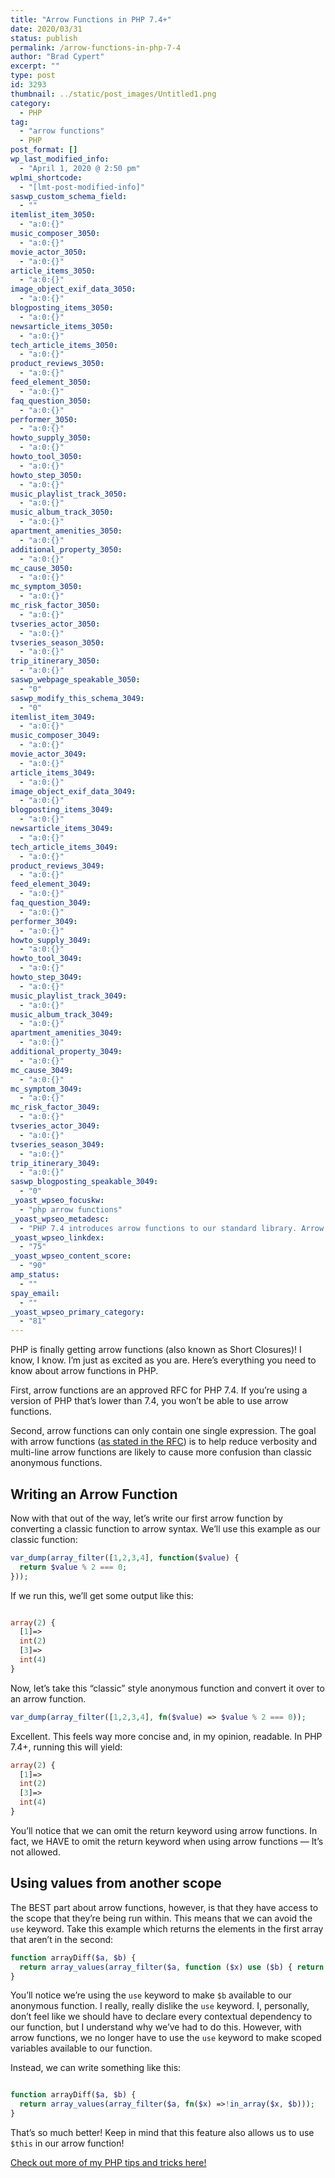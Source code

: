 ```yaml
---
title: "Arrow Functions in PHP 7.4+"
date: 2020/03/31
status: publish
permalink: /arrow-functions-in-php-7-4
author: "Brad Cypert"
excerpt: ""
type: post
id: 3293
thumbnail: ../static/post_images/Untitled1.png
category:
  - PHP
tag:
  - "arrow functions"
  - PHP
post_format: []
wp_last_modified_info:
  - "April 1, 2020 @ 2:50 pm"
wplmi_shortcode:
  - "[lmt-post-modified-info]"
saswp_custom_schema_field:
  - ""
itemlist_item_3050:
  - "a:0:{}"
music_composer_3050:
  - "a:0:{}"
movie_actor_3050:
  - "a:0:{}"
article_items_3050:
  - "a:0:{}"
image_object_exif_data_3050:
  - "a:0:{}"
blogposting_items_3050:
  - "a:0:{}"
newsarticle_items_3050:
  - "a:0:{}"
tech_article_items_3050:
  - "a:0:{}"
product_reviews_3050:
  - "a:0:{}"
feed_element_3050:
  - "a:0:{}"
faq_question_3050:
  - "a:0:{}"
performer_3050:
  - "a:0:{}"
howto_supply_3050:
  - "a:0:{}"
howto_tool_3050:
  - "a:0:{}"
howto_step_3050:
  - "a:0:{}"
music_playlist_track_3050:
  - "a:0:{}"
music_album_track_3050:
  - "a:0:{}"
apartment_amenities_3050:
  - "a:0:{}"
additional_property_3050:
  - "a:0:{}"
mc_cause_3050:
  - "a:0:{}"
mc_symptom_3050:
  - "a:0:{}"
mc_risk_factor_3050:
  - "a:0:{}"
tvseries_actor_3050:
  - "a:0:{}"
tvseries_season_3050:
  - "a:0:{}"
trip_itinerary_3050:
  - "a:0:{}"
saswp_webpage_speakable_3050:
  - "0"
saswp_modify_this_schema_3049:
  - "0"
itemlist_item_3049:
  - "a:0:{}"
music_composer_3049:
  - "a:0:{}"
movie_actor_3049:
  - "a:0:{}"
article_items_3049:
  - "a:0:{}"
image_object_exif_data_3049:
  - "a:0:{}"
blogposting_items_3049:
  - "a:0:{}"
newsarticle_items_3049:
  - "a:0:{}"
tech_article_items_3049:
  - "a:0:{}"
product_reviews_3049:
  - "a:0:{}"
feed_element_3049:
  - "a:0:{}"
faq_question_3049:
  - "a:0:{}"
performer_3049:
  - "a:0:{}"
howto_supply_3049:
  - "a:0:{}"
howto_tool_3049:
  - "a:0:{}"
howto_step_3049:
  - "a:0:{}"
music_playlist_track_3049:
  - "a:0:{}"
music_album_track_3049:
  - "a:0:{}"
apartment_amenities_3049:
  - "a:0:{}"
additional_property_3049:
  - "a:0:{}"
mc_cause_3049:
  - "a:0:{}"
mc_symptom_3049:
  - "a:0:{}"
mc_risk_factor_3049:
  - "a:0:{}"
tvseries_actor_3049:
  - "a:0:{}"
tvseries_season_3049:
  - "a:0:{}"
trip_itinerary_3049:
  - "a:0:{}"
saswp_blogposting_speakable_3049:
  - "0"
_yoast_wpseo_focuskw:
  - "php arrow functions"
_yoast_wpseo_metadesc:
  - "PHP 7.4 introduces arrow functions to our standard library. Arrow functions help reduce verbosity and enhance readability."
_yoast_wpseo_linkdex:
  - "75"
_yoast_wpseo_content_score:
  - "90"
amp_status:
  - ""
spay_email:
  - ""
_yoast_wpseo_primary_category:
  - "81"
---
```


PHP is finally getting arrow functions (also known as Short Closures)! I know, I know. I’m just as excited as you are. Here’s everything you need to know about arrow functions in PHP.

First, arrow functions are an approved RFC for PHP 7.4. If you’re using a version of PHP that’s lower than 7.4, you won’t be able to use arrow functions.

Second, arrow functions can only contain one single expression. The goal with arrow functions ([as stated in the RFC](https://wiki.php.net/rfc/arrow_functions_v2)) is to help reduce verbosity and multi-line arrow functions are likely to cause more confusion than classic anonymous functions.

## Writing an Arrow Function

Now with that out of the way, let’s write our first arrow function by converting a classic function to arrow syntax. We’ll use this example as our classic function:

```php
var_dump(array_filter([1,2,3,4], function($value) {
  return $value % 2 === 0;
}));
```

If we run this, we’ll get some output like this:

```php

array(2) {
  [1]=>
  int(2)
  [3]=>
  int(4)
}

```

Now, let’s take this “classic” style anonymous function and convert it over to an arrow function.

```php
var_dump(array_filter([1,2,3,4], fn($value) => $value % 2 === 0));
```

Excellent. This feels way more concise and, in my opinion, readable. In PHP 7.4+, running this will yield:

```php
array(2) {
  [1]=>
  int(2)
  [3]=>
  int(4)
}
```

You’ll notice that we can omit the return keyword using arrow functions. In fact, we HAVE to omit the return keyword when using arrow functions — It’s not allowed.

## Using values from another scope

The BEST part about arrow functions, however, is that they have access to the scope that they’re being run within. This means that we can avoid the `use` keyword. Take this example which returns the elements in the first array that aren’t in the second:

```php
function arrayDiff($a, $b) {
  return array_values(array_filter($a, function ($x) use ($b) { return !in_array($x, $b); }));
}
```

You’ll notice we’re using the `use` keyword to make `$b` available to our anonymous function. I really, really dislike the `use` keyword. I, personally, don’t feel like we should have to declare every contextual dependency to our function, but I understand why we’ve had to do this. However, with arrow functions, we no longer have to use the `use` keyword to make scoped variables available to our function.

Instead, we can write something like this:

```php

function arrayDiff($a, $b) {
  return array_values(array_filter($a, fn($x) =>!in_array($x, $b)));
}
```

That’s so much better! Keep in mind that this feature also allows us to use `$this` in our arrow function!

[Check out more of my PHP tips and tricks here!](/tags/php)
